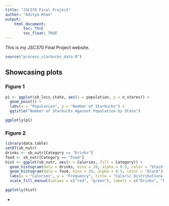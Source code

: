 ---
title: "JSC370 Final Project"
author: "Aditya Khan"
output: 
    html_document:
        toc: TRUE
        toc_float: TRUE
---

This is my JSC370 Final Project website.

```{r message = FALSE, warning=FALSE}

source("process_starbucks_data.R")

```

## Showcasing plots {.tabset}

### Figure 1

```{r echo=FALSE}
p1 <- ggplot(sb_locs_state, aes(x = population, y = n_stores)) +
  geom_point() +
  labs(x = "Population", y = "Number of Starbucks") +
  ggtitle("Number of Starbucks Against Population by State")

ggplotly(p1)
```

### Figure 2

```{r warning=FALSE, message=FALSE, echo=FALSE}
library(data.table)
setDT(sb_nutr)
drinks <- sb_nutr[Category == "Drinks"]
food <- sb_nutr[Category == "Food"]
hist <- ggplot(sb_nutr, aes(x = Calories, fill = Category)) +
  geom_histogram(data = drinks, bins = 20, alpha = 0.5, color = "black") +
  geom_histogram(data = food, bins = 20, alpha = 0.5, color = "black") +
  labs(x = "Calories", y = "Frequency", title = "Caloric Distributions of Food and Drinks") +
  scale_fill_manual(values = c("red", "green"), labels = c("Drinks", "Food"))

ggplotly(hist)
```

{-}